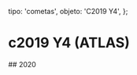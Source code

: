 
  tipo: 'cometas',
  objeto: 'C2019 Y4',
};

# c2019 Y4 (ATLAS)

## 2020

<Imagen
  src="registro/c2019-y4_20200414_c2019y4_20200414_i88jpg.jpg"
  fecha="20200414"
/>

<Imagen
  src="registro/c2019-y4_20200414_c2019y4_20200414._i88.jpg"
  fecha="20200414"
/>

<Imagen
  src="registro/c2019-y4_20200414_2019y4_20200414._i88.jpg"
  fecha="20200414"
/>

<Imagen
  src="registro/c2019-y4_20200413_2019y4_20200413i_88.jpg"
  fecha="20200413"
/>

<Imagen
  src="registro/c2019-y4_20200328_c2019-y4-atlascolor_20200328_i88.jpg"
  fecha="20200328"
  desc="10×RGB 120S b3"
/>

<Imagen
  src="registro/c2019-y4_20200328_c2019-y4-atlas_20200328_i88.jpg"
  fecha="20200328"
/>

<Imagen
  src="registro/c2019-y4_20200319_2019y4_20190319_i88-1.jpg"
  fecha="20200319"
/>